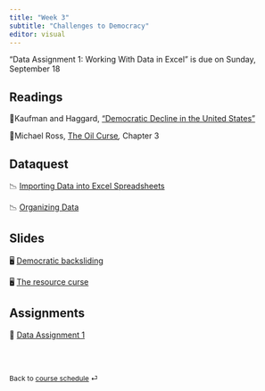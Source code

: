 ```yaml
---
title: "Week 3"
subtitle: "Challenges to Democracy"
editor: visual
---
```


::: callout-important
"Data Assignment 1: Working With Data in Excel" is due on Sunday,
September 18
:::

## Readings

📖Kaufman and Haggard, ["Democratic Decline in the United
States"](https://doi.org/10.1017/S1537592718003377)

📖Michael Ross, [The Oil
Curse](https://www-jstor-org.proxygw.wrlc.org/stable/j.ctt7s3wz.10)*,*
Chapter 3

## Dataquest

📉 [Importing Data into Excel
Spreadsheets](https://app.dataquest.io/c/127/m/652/importing-data-into-excel-spreadsheets/1/welcome-to-the-course)

📉 [Organizing
Data](https://app.dataquest.io/c/127/m/653/organizing-data/1/introduction)

## Slides

🖥️ [Democratic backsliding](/slides/lecture-3.1.html)

🖥️ [The resource curse](/slides/lecture-3.2.html)

## Assignments

🧮 [Data Assignment 1](/assignments/data-assignment-1.html)

<br><br>

::: {style="font-size: 0.875em;"}
Back to [course schedule](/ "Course schedule") ⏎
:::

